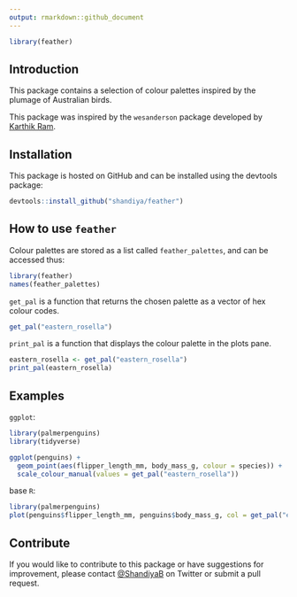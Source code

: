 ```yaml
---
output: rmarkdown::github_document
---
```


```r
library(feather)
```

## Introduction

This package contains a selection of colour palettes inspired by the plumage of Australian birds.

This package was inspired by the `wesanderson` package developed by [Karthik Ram](https://github.com/karthik/wesanderson).

## Installation

This package is hosted on GitHub and can be installed using the devtools package:

```r

devtools::install_github("shandiya/feather")
```


## How to use `feather`

Colour palettes are stored as a list called `feather_palettes`, and can be accessed thus:

```r
library(feather)
names(feather_palettes)
```

`get_pal` is a function that returns the chosen palette as a vector of hex colour codes.

```r
get_pal("eastern_rosella")
```

`print_pal` is a function that displays the colour palette in the plots pane.

```r
eastern_rosella <- get_pal("eastern_rosella")
print_pal(eastern_rosella)
```

## Examples

`ggplot`:

```r
library(palmerpenguins)
library(tidyverse)

ggplot(penguins) +
  geom_point(aes(flipper_length_mm, body_mass_g, colour = species)) +
  scale_colour_manual(values = get_pal("eastern_rosella"))
```

base `R`:

```r
library(palmerpenguins)
plot(penguins$flipper_length_mm, penguins$body_mass_g, col = get_pal("eastern_rosella")[factor(penguins$species)], pch = 19)
```


## Contribute

If you would like to contribute to this package or have suggestions for improvement, please contact [@ShandiyaB](https://twitter.com/ShandiyaB) on Twitter or submit a pull request. 



